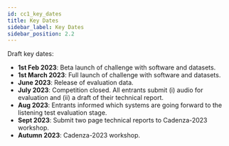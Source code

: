 ```yaml
---
id: cc1_key_dates
title: Key Dates
sidebar_label: Key Dates
sidebar_position: 2.2
---
```


Draft key dates:

- **1st Feb 2023**: Beta launch of challenge with software and datasets.
- **1st March 2023**: Full launch of challenge with software and datasets.
- **June 2023**: Release of evaluation data.
- **July 2023**: Competition closed. All entrants submit (i) audio for evaluation and (ii) a draft of their technical report.
- **Aug 2023**: Entrants informed which systems are going forward to the listening test evaluation stage.
- **Sept 2023**: Submit two page technical reports to Cadenza-2023 workshop.
- **Autumn 2023**: Cadenza-2023 workshop.
